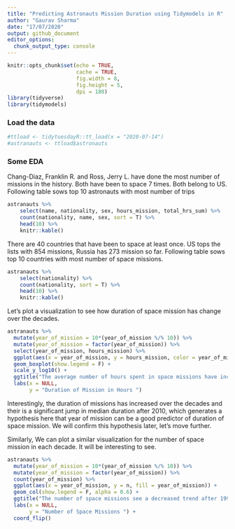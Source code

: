 ```yaml
---
title: "Predicting Astronauts Mission Duration using Tidymodels in R"
author: "Gaurav Sharma"
date: "17/07/2020"
output: github_document
editor_options: 
  chunk_output_type: console
---
```


```r
knitr::opts_chunk$set(echo = TRUE,
                      cache = TRUE,
                      fig.width = 8,
                      fig.height = 5,
                      dpi = 180)
library(tidyverse)
library(tidymodels)
```

### Load the data
```r
#ttload <- tidytuesdayR::tt_load(x = "2020-07-14")
#astranauts <- ttload$astronauts
```
### Some EDA
Chang-Diaz, Franklin R. and Ross, Jerry L. have done the most number of missions in the history. Both have been to space 7 times. Both belong to US. 
Following table sows top 10 astronauts with most number of trips
```r
astranauts %>% 
    select(name, nationality, sex, hours_mission, total_hrs_sum) %>% 
    count(nationality, name, sex, sort = T) %>% 
    head(10) %>% 
    knitr::kable()
```

There are 40 countries that have been to space at least once. US tops the lists with 854 missions, Russia has 273 mission so far. 
Following table sows top 10 countries with most number of space missions.
```r
astranauts %>% 
    select(nationality) %>% 
    count(nationality, sort = T) %>% 
    head(10) %>% 
    knitr::kable()
```

Let's plot a visualization to see how duration of space mission has change over the decades.
```r
astranauts %>% 
  mutate(year_of_mission = 10*(year_of_mission %/% 10)) %>% 
  mutate(year_of_mission = factor(year_of_mission)) %>% 
  select(year_of_mission, hours_mission) %>% 
  ggplot(aes(x = year_of_mission, y = hours_mission, color = year_of_mission)) +
  geom_boxplot(show.legend = F) +
  scale_y_log10() +
  ggtitle("The average number of hours spent in space missions have increased significantly after 2010",) +
  labs(x = NULL,
       y = "Duration of Mission in Hours ")
```
Interestingly, the duration of missions has increased over the decades and their is a significant jump in median duration after 2010, which generates a hypothesis here that year of mission can be a good predictor of duration of space mission. We will confirm this hypothesis later, let's move further.


Similarly, We can plot a similar visualization for the number of space mission in each decade. It will be interesting to see.
```r
astranauts %>% 
  mutate(year_of_mission = 10*(year_of_mission %/% 10)) %>% 
  mutate(year_of_mission = factor(year_of_mission)) %>% 
  count(year_of_mission) %>% 
  ggplot(aes(x = year_of_mission, y = n, fill = year_of_mission)) +
  geom_col(show.legend = F, alpha = 0.6) +
  ggtitle("The number of space missions see a decreased trend after 1990",) +
  labs(x = NULL,
       y = "Number of Space Missions ") +
  coord_flip()
```














